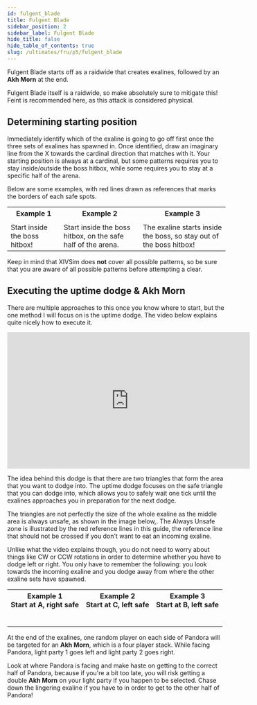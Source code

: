 ```yaml
---
id: fulgent_blade
title: Fulgent Blade
sidebar_position: 2
sidebar_label: Fulgent Blade
hide_title: false
hide_table_of_contents: true
slug: /ultimates/fru/p5/fulgent_blade
---
```


<Raidwide>Fulgent Blade</Raidwide> starts off as a raidwide that creates exalines, followed by an <strong>Akh Morn</strong> at the end.

<KittenAsset path='fru/p5/fulgent_blade_intro.webm' wrapper='div' />

<Raidwide>Fulgent Blade</Raidwide> itself is a raidwide, so make absolutely sure to mitigate this! Feint is recommended here, as this attack is considered physical.

## Determining starting position
Immediately identify which of the exaline is going to go off first once the three sets of exalines has spawned in. Once identified, draw an imaginary line from the X towards the cardinal direction that matches with it. Your starting position is always at a cardinal, but some patterns requires you to stay inside/outside the boss hitbox, while some requires you to stay at a specific half of the arena.

Below are some examples, with red lines drawn as references that marks the borders of each safe spots.


<table>
    <tr>
        <th>Example 1</th>
        <th>Example 2</th>
        <th>Example 3</th>
    </tr>
    <tr>
        <td><KittenAsset path='fru/p5/fulgent_blade_example1.png' /></td>
        <td><KittenAsset path='fru/p5/fulgent_blade_example2.png' /></td>
        <td><KittenAsset path='fru/p5/fulgent_blade_example3.png' /></td>
    </tr>
    <tr>
        <td>Start inside the boss hitbox!</td>
        <td>Start inside the boss hitbox, on the safe half of the arena.</td>
        <td>The exaline starts inside the boss, so stay out of the boss hitbox!</td>
    </tr>
</table>

Keep in mind that XIVSim does **not** cover all possible patterns, so be sure that you are aware of all possible patterns before attempting a clear.

## Executing the uptime dodge & Akh Morn
There are multiple approaches to this once you know where to start, but the one method I will focus on is the uptime dodge. The video below explains quite nicely how to execute it.

<iframe width="560" height="315" src="https://www.youtube.com/embed/MSev5gAO7jU?si=RRj6TioSPt4BTt8M" title="YouTube video player" frameborder="0" allow="accelerometer; autoplay; clipboard-write; encrypted-media; gyroscope; picture-in-picture; web-share" referrerpolicy="strict-origin-when-cross-origin" allowfullscreen></iframe>

The idea behind this dodge is that there are two triangles that form the area that you want to dodge into. The uptime dodge focuses on the safe triangle that you can dodge into, which allows you to safely wait one tick until the exalines approaches you in preparation for the next dodge.

The triangles are not perfectly the size of the whole exaline as the middle area is always unsafe, as shown in the image below,. The <Raidwide>Always Unsafe</Raidwide> zone is illustrated by the red reference lines in this guide, the reference line that should not be crossed if you don't want to eat an incoming exaline.

<KittenAsset path='fru/p5/fulgent_blade_triangles.png' wrapper='div' width='50%' />

Unlike what the video explains though, you do not need to worry about things like CW or CCW rotations in order to determine whether you have to dodge left or right. You only have to remember the following: you look towards the incoming exaline and you dodge away from where the other exaline sets have spawned.

<table width='100%'>
    <tr>
        <th>Example 1<br />Start at A, right safe</th>
        <th>Example 2<br />Start at C, left safe</th>
        <th>Example 3<br />Start at B, left safe</th>
    </tr>
    <tr>
        <td><KittenAsset path='fru/p5/fulgent_blade_example1.png' /></td>
        <td><KittenAsset path='fru/p5/fulgent_blade_example2.png' /></td>
        <td><KittenAsset path='fru/p5/fulgent_blade_example3.png' /></td>
    </tr>
    <tr>
        <td><KittenAsset path='fru/p5/fulgent_blade_uptime_example1a.png' /></td>
        <td><KittenAsset path='fru/p5/fulgent_blade_uptime_example2a.png' /></td>
        <td><KittenAsset path='fru/p5/fulgent_blade_uptime_example3a.png' /></td>
    </tr>
    <tr>
        <td><KittenAsset path='fru/p5/fulgent_blade_uptime_example1b.png' /></td>
        <td><KittenAsset path='fru/p5/fulgent_blade_uptime_example2b.png' /></td>
        <td><KittenAsset path='fru/p5/fulgent_blade_uptime_example3b.png' /></td>
    </tr>
    <tr>
        <td><KittenAsset path='fru/p5/fulgent_blade_uptime_example1c.png' /></td>
        <td><KittenAsset path='fru/p5/fulgent_blade_uptime_example2c.png' /></td>
        <td><KittenAsset path='fru/p5/fulgent_blade_uptime_example3c.png' /></td>
    </tr>
    <tr>
        <td><KittenAsset path='fru/p5/fulgent_blade_uptime_example1d.png' /></td>
        <td><KittenAsset path='fru/p5/fulgent_blade_uptime_example2d.png' /></td>
        <td><KittenAsset path='fru/p5/fulgent_blade_uptime_example3d.png' /></td>
    </tr>
    <tr>
        <td><KittenAsset path='fru/p5/fulgent_blade_uptime_example1.webm' /></td>
        <td><KittenAsset path='fru/p5/fulgent_blade_uptime_example2.webm' /></td>
        <td><KittenAsset path='fru/p5/fulgent_blade_uptime_example3.webm' /></td>
    </tr>
</table>

At the end of the exalines, one random player on each side of Pandora will be targeted for an <strong>Akh Morn</strong>, which is a four player stack. While facing Pandora, light party 1 goes left and light party 2 goes right.

Look at where Pandora is facing and make haste on getting to the correct half of Pandora, because if you're a bit too late, you will risk getting a double <strong>Akh Morn</strong> on your light party if you happen to be selected. Chase down the lingering exaline if you have to in order to get to the other half of Pandora!


